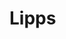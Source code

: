 
# Lipps

<ProjectDetails
  region="Vale"
  house="House Lipps"
  type="Keep"
  status="Not Started"
  warp="warp not set"
  projectLead=""
  dateStarted="Invalid Date"
  dateCompleted="Invalid Date"
/>

